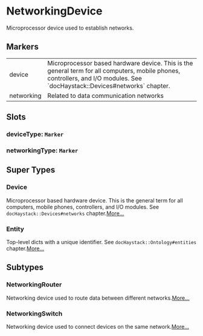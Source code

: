 # NetworkingDevice
Microprocessor device used to establish networks.
## Markers
<table>
<tbody>
<tr>
<td className='p-2 align-top'><span className='bg-sky-200 rounded-md px-3 py-1 text-sky-700 block font-semibold text-center text-sm'>device </span></td>
<td className='p-2 align-top'>Microprocessor based hardware device.  This is the general term for all computers, mobile phones, controllers, and I/O modules. See `docHaystack::Devices#networks` chapter.</td>
</tr>
<tr>
<td className='p-2 align-top'><span className='bg-sky-200 rounded-md px-3 py-1 text-sky-700 block font-semibold text-center text-sm'>networking </span></td>
<td className='p-2 align-top'>Related to data communication networks</td>
</tr>
</tbody>
</table>

## Slots

### deviceType: `Marker`

### networkingType: `Marker`


## Super Types
### Device
Microprocessor based hardware device.  This is the general term for
all computers, mobile phones, controllers, and I/O modules.
See `docHaystack::Devices#networks` chapter.[More...](./Device)

### Entity
Top-level dicts with a unique identifier.
See `docHaystack::Ontology#entities` chapter.[More...](./Entity)


## Subtypes
### NetworkingRouter
Networking device used to route data between different networks.[More...](./NetworkingRouter)
### NetworkingSwitch
Networking device used to connect devices on the same network.[More...](./NetworkingSwitch)
